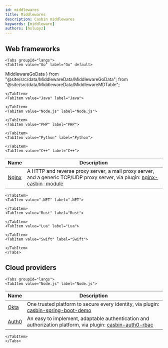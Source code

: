 ```yaml
---
id: middlewares
title: Middlewares
description: Casbin middlewares
keywords: [middleware]
authors: [hsluoyz]
---
```


## Web frameworks

```mdx-code-block
<Tabs groupId="langs">
<TabItem value="Go" label="Go" default>
```

  MiddlewareGoData
} from "@site/src/data/MiddlewareData/MiddlewareGoData";
  from "@site/src/data/MiddlewareData/MiddlewareMDTable";

<MiddlewareMDTable data={MiddlewareGoData}></MiddlewareMDTable>

```mdx-code-block
</TabItem>
<TabItem value="Java" label="Java">
```

<MiddlewareMDTable data={MiddlewareJavaData}></MiddlewareMDTable>

```mdx-code-block
</TabItem>
<TabItem value="Node.js" label="Node.js">
```

<MiddlewareMDTable data={MiddlewareNodejsData}></MiddlewareMDTable>

```mdx-code-block
</TabItem>
<TabItem value="PHP" label="PHP">
```

<MiddlewareMDTable data={MiddlewarePhpData}></MiddlewareMDTable>

```mdx-code-block
</TabItem>
<TabItem value="Python" label="Python">
```

<MiddlewareMDTable data={MiddlewarePythonData}></MiddlewareMDTable>

```mdx-code-block
</TabItem>
<TabItem value="C++" label="C++">
```

| Name                                           | Description                                                                                                                                                                                                                                                                                                             |
|------------------------------------------------|-------------------------------------------------------------------------------------------------------------------------------------------------------------------------------------------------------------------------------------------------------------------------------------------------------------------------|
| [Nginx](https://nginx.org/)       | A HTTP and reverse proxy server, a mail proxy server, and a generic TCP/UDP proxy server, via plugin: [nginx-casbin-module](https://github.com/casbin-cpp/nginx-casbin-module)                                                                                                                                 |

```mdx-code-block
</TabItem>
<TabItem value=".NET" label=".NET">
```

<MiddlewareMDTable data={MiddlewareDotNETData}></MiddlewareMDTable>

```mdx-code-block
</TabItem>
<TabItem value="Rust" label="Rust">
```

<MiddlewareMDTable data={MiddlewareRustData}></MiddlewareMDTable>

```mdx-code-block
</TabItem>
<TabItem value="Lua" label="Lua">
```

<MiddlewareMDTable data={MiddlewareLuaData}></MiddlewareMDTable>

```mdx-code-block
</TabItem>
<TabItem value="Swift" label="Swift">
```

<MiddlewareMDTable data={MiddlewareSwiftData}></MiddlewareMDTable>

```mdx-code-block
</TabItem>
</Tabs>
```

## Cloud providers

```mdx-code-block
<Tabs groupId="langs">
<TabItem value="Node.js" label="Node.js">
```

| Name                        | Description                                                                                                                                      |
|-----------------------------|--------------------------------------------------------------------------------------------------------------------------------------------------|
| [Okta](https://okta.com/)   | One trusted platform to secure every identity, via plugin: [casbin-spring-boot-demo](https://github.com/myriad-personal/casbin-spring-boot-demo) |
| [Auth0](https://auth0.com/) | An easy to implement, adaptable authentication and authorization platform, via plugin: [casbin-auth0-rbac](https://auth0.com/)                   |

```mdx-code-block
</TabItem>
</Tabs>
```
